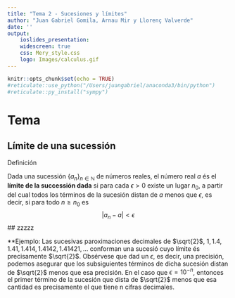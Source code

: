```yaml
---
title: "Tema 2 - Sucesiones y límites"
author: "Juan Gabriel Gomila, Arnau Mir y Llorenç Valverde"
date: ''
output: 
    ioslides_presentation:
    widescreen: true
    css: Mery_style.css
    logo: Images/calculus.gif
---
```


```r
knitr::opts_chunk$set(echo = TRUE)
#reticulate::use_python("/Users/juangabriel/anaconda3/bin/python")
#reticulate::py_install("sympy")
```

# Tema

## Límite de una sucessión

<l class="definition">Definición</l>
 
Dada una sucessión $\{a_n\}_{n \in \mathbb{N}}$ de números reales, el número real $a$ és el **límite de la successión dada** si para cada $\epsilon > 0$ existe un lugar $n_0$, a partir del cual todos los términos de la sucesión distan de $a$ menos que $\epsilon$, es decir, si para todo $n \geq n_0$ es 
$$
|a_n -a|< \epsilon 
$$
## zzzzz

<div class="example">

**Ejemplo: Las sucesivas paroximaciones decimales de $\sqrt{2}$, $1,1.4,1.41,1.414,1.4142,1.41421,\ldots$ conforman una sucesió cuyo límite és precisamente $\sqrt{2}$. Obsérvese que dad un $\epsilon$, es decir, una precisión, podemos asegurar que los subsiguientes términos de dicha sucesión distan de $\sqrt{2}$ menos que esa precisión. En el caso que $\epsilon= 10^{-n}$, entonces el primer término de la sucesión que dista de $\sqrt{2}$ menos que esa cantidad es precisamente el que tiene n cifras decimales.

</div>